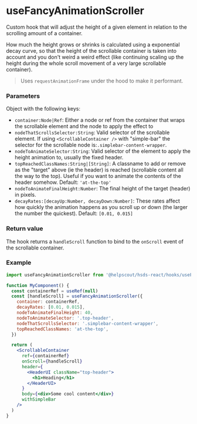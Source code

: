 
<Meta title="Hooks/useFancyAnimationScroller" />

# useFancyAnimationScroller

Custom hook that will adjust the height of a given element in relation to the scrolling amount of a container.

How much the height grows or shrinks is calculated using a exponential decay curve, so that the height of the scrollable container is taken into account and you don't weird a weird effect (like continuing scaling up the height during the whole scroll movement of a very large scrollable container).

> Uses `requestAnimationFrame` under the hood to make it performant.

### Parameters

Object with the following keys:

- `container:Node|Ref`: Either a node or ref from the container that wraps the scrollable element and the node to apply the effect to
- `nodeThatScrollsSelector:String`: Valid selector of the scrollable element. If using `<ScrollableContainer />` with "simple-bar" the selector for the scrollable node is:`.simplebar-content-wrapper`.
- `nodeToAnimateSelector:String`: Valid selector of the element to apply the height animation to, usually the fixed header.
- `topReachedClassNames:String|[String]`: A classname to add or remove as the "target" above (ie the header) is reached (scrollable content all the way to the top). Useful if you want to animate the contents of the header somehow. Default: `'at-the-top'`
- `nodeToAnimateFinalHeight:Number`: The final height of the target (header) in pixels.
- `decayRates:[decayUp:Number, decayDown:Number]`: These rates affect how quickly the animation happens as you scroll up or down (the larger the number the quickest). Default: `[0.01, 0.015]`

### Return value

The hook returns a `handleScroll` function to bind to the `onScroll` event of the scrollable container.

### Example

```jsx
import useFancyAnimationScroller from '@helpscout/hsds-react/hooks/useFancyAnimationScroller'

function MyComponent() {
  const containerRef = useRef(null)
  const [handleScroll] = useFancyAnimationScroller({
    container: containerRef,
    decayRates: [0.01, 0.015],
    nodeToAnimateFinalHeight: 40,
    nodeToAnimateSelector: '.top-header',
    nodeThatScrollsSelector: '.simplebar-content-wrapper',
    topReachedClassNames: 'at-the-top',
  })

  return (
    <ScrollableContainer
      ref={containerRef}
      onScroll={handleScroll}
      header={
        <HeaderUI className="top-header">
          <h1>Heading</h1>
        </HeaderUI>
      }
      body={<div>Some cool content</div>}
      withSimpleBar
    />
  )
}
```
